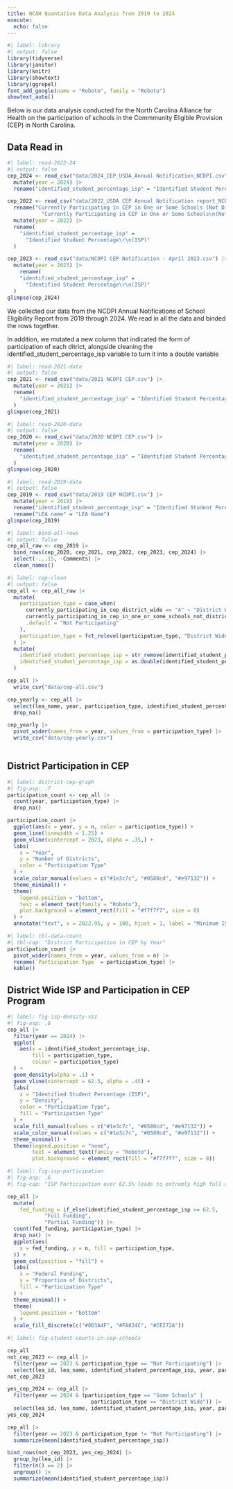 ```yaml
---
title: NCAH Quantative Data Analysis from 2019 to 2024
execute: 
  echo: false
---
```


```r
#| label: library
#| output: false
library(tidyverse)
library(janitor)
library(knitr)
library(showtext)
library(ggrepel)
font_add_google(name = "Roboto", family = "Roboto")
showtext_auto()
```
Below is our data analysis conducted for the North Carolina Alliance for Health on the participation of schools in the Commmunity Eligible Provision (CEP) in North Carolina.

## Data Read in

```r
#| label: read-2022-24
#| output: false
cep_2024 <- read_csv("data/2024_CEP_USDA_Annual Notification_NCDPI.csv") |> 
  mutate(year = 2024) |> 
  rename("identified_student_percentage_isp" = "Identified Student Percentage (ISP)")

cep_2022 <- read_csv("data/2022_USDA CEP Annual Notification report_NCDPI.csv") |> 
  rename("Currently Participating in CEP in One or Some Schools (Not District-wide)" = 
           "Currently Participating in CEP in One or Some Schools\n(Not District-wide)") |> 
  mutate(year = 2022) |> 
  rename(
    "identified_student_percentage_isp" = 
      "Identified Student Percentage\r\n(ISP)"
  )

cep_2023 <- read_csv("data/NCDPI CEP Notification - April 2023.csv") |> 
  mutate(year = 2023) |> 
    rename(
    "identified_student_percentage_isp" = 
      "Identified Student Percentage\r\n(ISP)"
  )
glimpse(cep_2024)
```

We collected our data from the NCDPI Annual Notifications of School Eligibility Report from 2019 through 2024. We read in all the data and binded the rows together.

In addition, we mutated a new column that indicated the form of participation of each ditrict, alongside cleaning the identified_student_percentage_isp variable to turn it into a double variable

```r
#| label: read-2021-data
#| output: false
cep_2021 <- read_csv("data/2021 NCDPI CEP.csv") |> 
  mutate(year = 2021) |> 
  rename(
    "identified_student_percentage_isp" = "Identified Student Percentage\r\n(ISP)"
  )
glimpse(cep_2021)
```

```r
#| label: read-2020-data
#| output: false
cep_2020 <- read_csv("data/2020 NCDPI CEP.csv") |> 
  mutate(year = 2020) |> 
  rename(
    "identified_student_percentage_isp" = "Identified Student Percentage\r\n(ISP)"
  )
glimpse(cep_2020)
```

```r
#| label: read-2019-data
#| output: false
cep_2019 <- read_csv("data/2019 CEP NCDPI.csv") |> 
  mutate(year = 2019) |> 
  rename("identified_student_percentage_isp" = "Identified Student Percentage (ISP)") |> 
  rename("LEA name" = "LEA Name")
glimpse(cep_2019)
```

```r
#| label: bind-all-rows
#| output: false
cep_all_raw <- cep_2019 |> 
  bind_rows(cep_2020, cep_2021, cep_2022, cep_2023, cep_2024) |> 
  select(-...15, -Comments) |> 
  clean_names()
```

```r
#| label: cep-clean
#| output: false
cep_all <- cep_all_raw |>   
  mutate(
    participation_type = case_when(
      currently_participating_in_cep_district_wide == "A" ~ "District Wide",
      currently_participating_in_cep_in_one_or_some_schools_not_district_wide == "S" ~ "Some Schools",
      .default = "Not Participating"
    ),
    participation_type = fct_relevel(participation_type, "District Wide", "Some Schools", "Not Participating")
  ) |> 
  mutate(
    identified_student_percentage_isp = str_remove(identified_student_percentage_isp, "[%]"),
    identified_student_percentage_isp = as.double(identified_student_percentage_isp)
  )

cep_all |> 
  write_csv("data/cep-all.csv")

cep_yearly <- cep_all |> 
  select(lea_name, year, participation_type, identified_student_percentage_isp) |> 
  drop_na()

cep_yearly |> 
  pivot_wider(names_from = year, values_from = participation_type) |> 
  write_csv("data/cep-yearly.csv")
  
```

## District Participation in CEP

```r
#| label: district-cep-graph
#| fig-asp: .7
participation_count <- cep_all |> 
  count(year, participation_type) |> 
  drop_na()

participation_count |> 
  ggplot(aes(x = year, y = n, color = participation_type)) +
  geom_line(linewidth = 1.25) +
  geom_vline(xintercept = 2023, alpha = .35,) +
  labs(
    x = "Year",
    y = "Number of Districts",
    color = "Participation Type"
  ) +
  scale_color_manual(values = c("#1e3c7c", "#0580cd", "#e97132")) +
  theme_minimal() +
  theme(
    legend.position = "bottom",
    text = element_text(family = "Roboto"),
    plot.background = element_rect(fill = "#f7f7f7", size = 0)
  ) +
  annotate("text", x = 2022.95, y = 100, hjust = 1, label = "Minimum ISP Reduced \n to 25%")
```

```r
#| label: tbl-data-count
#| tbl-cap: "District Participation in CEP by Year"
participation_count |> 
  pivot_wider(names_from = year, values_from = n) |> 
  rename(`Participation Type` = participation_type) |> 
  kable()
```

## District Wide ISP and Participation in CEP Program

```r
#| label: fig-isp-density-viz
#| fig-asp: .6
cep_all |> 
  filter(year == 2024) |> 
  ggplot(
    aes(x = identified_student_percentage_isp, 
        fill = participation_type,
        colour = participation_type)
  ) +
  geom_density(alpha = .1) +
  geom_vline(xintercept = 62.5, alpha = .45) +
  labs(
    x = "Identified Student Percentage (ISP)",
    y = "Density",
    color = "Participation Type",
    fill = "Participation Type"
  ) +
  scale_fill_manual(values = c("#1e3c7c", "#0580cd", "#e97132")) +
  scale_color_manual(values = c("#1e3c7c", "#0580cd", "#e97132")) +
  theme_minimal() +
  theme(legend.position = "none",
        text = element_text(family = "Roboto"),
        plot.background = element_rect(fill = "#f7f7f7", size = 0))
```

```r
#| label: fig-isp-participation
#| fig-asp: .6
#| fig-cap: "ISP Participation over 62.5% leads to extremly high full district participation in the Community Eligable Provision"

cep_all |> 
  mutate(
    fed_funding = if_else(identified_student_percentage_isp >= 62.5,
            "Full Funding",
            "Partial Funding")) |> 
  count(fed_funding, participation_type) |> 
  drop_na() |> 
  ggplot(aes(
    x = fed_funding, y = n, fill = participation_type, 
  )) +
  geom_col(position = "fill") +
  labs(
    x = "Federal Funding",
    y = "Proportion of Districts",
    fill = "Participation Type"
  ) +
  theme_minimal() +
  theme(
    legend.position = "bottom"
  ) +
  scale_fill_discrete(c("#0D3A4F", "#FA824C", "#CE272A"))
```

```r
#| label: fig-student-counts-in-cep-schools

cep_all
not_cep_2023 <- cep_all |> 
  filter(year == 2023 & participation_type == "Not Participating") |> 
  select(lea_id, lea_name, identified_student_percentage_isp, year, participation_type)
not_cep_2023

yes_cep_2024 <- cep_all |> 
  filter(year == 2024 & (participation_type == "Some Schools" | 
                           participation_type == "District Wide")) |> 
  select(lea_id, lea_name, identified_student_percentage_isp, year, participation_type)
yes_cep_2024

cep_all |> 
  filter(year == 2023 & participation_type != "Not Participating") |> 
  summarize(mean(identified_student_percentage_isp))

bind_rows(not_cep_2023, yes_cep_2024) |> 
  group_by(lea_id) |> 
  filter(n() == 2) |>
  ungroup() |> 
  summarize(mean(identified_student_percentage_isp))
```


